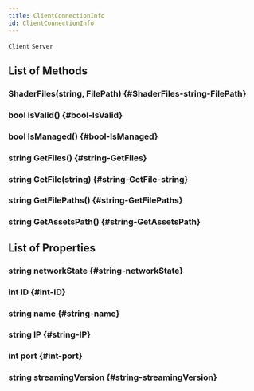 ```yaml
---
title: ClientConnectionInfo
id: ClientConnectionInfo
---
```

`Client`
`Server`

## List of Methods

### ShaderFiles(string, FilePath) {#ShaderFiles-string-FilePath}

### bool IsValid() {#bool-IsValid}

### bool IsManaged() {#bool-IsManaged}

### string GetFiles() {#string-GetFiles}

### string GetFile(string) {#string-GetFile-string}

### string GetFilePaths() {#string-GetFilePaths}

### string GetAssetsPath() {#string-GetAssetsPath}

## List of Properties

### string networkState {#string-networkState}

### int ID {#int-ID}

### string name {#string-name}

### string IP {#string-IP}

### int port {#int-port}

### string streamingVersion {#string-streamingVersion}

